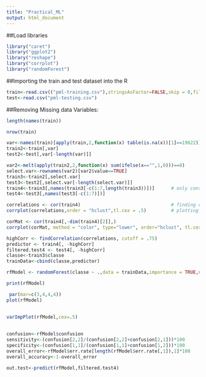 ```yaml
---
title: "Practical_ML"
output: html_document
---
```


##Load libraries
```r
library("caret")
library("ggplot2")
library("reshape")
library("corrplot")
library("randomForest")
```

##Importing the train and test dataset into the R

```r
train<-read.csv(("pml-training.csv"),stringsAsFactor=FALSE,skip = 0,fill=NA,comment.char="#")
test<-read.csv("pml-testing.csv")
```

##Removing Missing data Variables:

```r
length(names(train))
```

```r
nrow(train)     
```

```r
var<-names(train)[apply(train,2,function(x) table(is.na(x))[1]==19622)]   
train2<-train[,var]
test2<-test[,var[-length(var)]]     
```

```r
var2<-melt(apply(train2,2,function(x) sum(ifelse(x=="",1,0)))==0)
select.var<-rownames(var2)[var2$value==TRUE]
train3<-train2[,select.var]
test3<-test2[,select.var[-length(select.var)]]
train4<-train3[,names(train3[-c(1:7,length(train3))])]      # only considering numeric variable from HAR sensor
test4<-test3[,names(test3[-c(1:7)])]
```
 
```r
correlations <- cor(train4)                                 # finding correlations 
corrplot(correlations,order = "hclust",tl.cex = .5)         # plotting correlation matrix of variables
```

```r
corMat <- cor(train4[,-dim(train4)[2]],)
corrplot(corMat, method = "color", type="lower", order="hclust", tl.cex = 0.75, tl.col="black", tl.srt = 45)
```


```r
highCorr <- findCorrelation(correlations, cutoff = .75)
predictor <- train4[, -highCorr] 
filtered.test4 <- test4[, -highCorr] 
classe<-train3$classe 
trainData<-cbind(classe,predictor)
```
 
```r
rfModel <- randomForest(classe ~ .,data = trainData,importance = TRUE,ntrees = 10)
```

```r
print(rfModel)  
```

```r
 par(mar=c(3,4,4,4))  
plot(rfModel) 
```

##
```r
varImpPlot(rfModel,cex=.5)    
```

##
```r
confusion<-rfModel$confusion
sensitivity<-(confusion[2,2]/(confusion[2,2]+confusion[2,1]))*100
specificity<-(confusion[1,1]/(confusion[1,1]+confusion[1,2]))*100
overall_error<-rfModel$err.rate[length(rfModel$err.rate[,1]),1]*100
overall_accuracy<-1-overall_error

out.test<-predict(rfModel,filtered.test4)
```